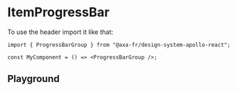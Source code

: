 
<Meta of={ProgressBarGroupStories} name="ItemProgressBar Client" />

# ItemProgressBar

To use the header import it like that:

```tsx title="test.js"
import { ProgressBarGroup } from "@axa-fr/design-system-apollo-react";

const MyComponent = () => <ProgressBarGroup />;
```

## Playground

<Canvas of={ProgressBarGroupStories.Playground} />

<Controls of={ProgressBarGroupStories.Playground} />
